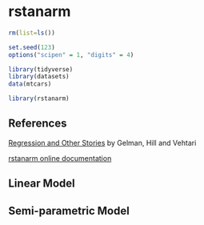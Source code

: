 # rstanarm {#rstanarm}

```r
rm(list=ls())

set.seed(123)
options("scipen" = 1, "digits" = 4)

library(tidyverse)
library(datasets)
data(mtcars)

library(rstanarm)

```

## References

[Regression and Other Stories](https://avehtari.github.io/ROS-Examples/index.html) by Gelman, Hill and Vehtari

[rstanarm online documentation](https://mc-stan.org/users/interfaces/rstanarm)

## Linear Model

## Semi-parametric Model


